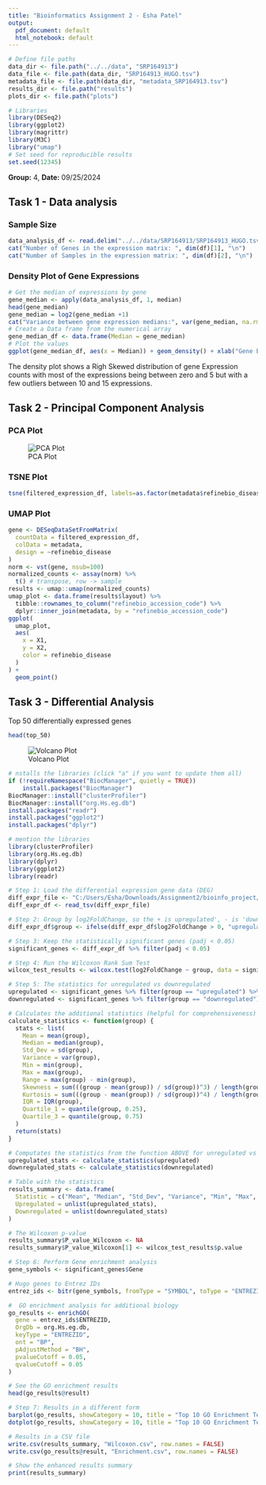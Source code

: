 ```yaml
---
title: "Bioinformatics Assignment 2 - Esha Patel"
output:
  pdf_document: default
  html_notebook: default
---
```


```R
# Define file paths
data_dir <- file.path("../../data", "SRP164913")
data_file <- file.path(data_dir, "SRP164913_HUGO.tsv")
metadata_file <- file.path(data_dir, "metadata_SRP164913.tsv")
results_dir <- file.path("results")
plots_dir <- file.path("plots")

# Libraries
library(DESeq2)
library(ggplot2)
library(magrittr)
library(M3C)
library("umap")
# Set seed for reproducible results
set.seed(12345)
```

**Group:** 4, **Date:** 09/25/2024

## Task 1 - Data analysis
### Sample Size
```r
data_analysis_df <- read.delim("../../data/SRP164913/SRP164913_HUGO.tsv",header = TRUE, row.names = 1, stringsAsFactors = FALSE)
cat("Number of Genes in the expression matrix: ", dim(df)[1], "\n")
cat("Number of Samples in the expression matrix: ", dim(df)[2], "\n")
```

### Density Plot of Gene Expressions

```R
# Get the median of expressions by gene
gene_median <- apply(data_analysis_df, 1, median)
head(gene_median)
gene_median = log2(gene_median +1)
cat("Variance between gene expression medians:", var(gene_median, na.rm = TRUE))
# Create a Data frame from the numerical array
gene_median_df <- data.frame(Median = gene_median)
# Plot the values
ggplot(gene_median_df, aes(x = Median)) + geom_density() + xlab("Gene Expression Count") + ylim(0,1e-2)
```
The density plot shows a Righ Skewed distribution of gene Expression counts with most of the expressions being between zero and 5 but with a few outliers between 10 and 15 expressions.

## Task 2 - Principal Component Analysis
### PCA Plot
![PCA Plot](../../plots/SRP164913_pca_plot.png)

### TSNE Plot

```R
tsne(filtered_expression_df, labels=as.factor(metadata$refinebio_disease))
```
### UMAP Plot
```R
gene <- DESeqDataSetFromMatrix(
  countData = filtered_expression_df,
  colData = metadata,
  design = ~refinebio_disease
)
norm <- vst(gene, nsub=100)
normalized_counts <- assay(norm) %>%
  t() # transpose, row -> sample
results <- umap::umap(normalized_counts)
umap_plot <- data.frame(results$layout) %>%
  tibble::rownames_to_column("refinebio_accession_code") %>%
  dplyr::inner_join(metadata, by = "refinebio_accession_code")
ggplot(
  umap_plot,
  aes(
    x = X1,
    y = X2,
    color = refinebio_disease
  )
) +
  geom_point()
```
## Task 3 - Differential Analysis
Top 50 differentially expressed genes
```R
head(top_50)
```
![Volcano Plot](../../plots/SRP164913_volcano_plot.png)
```r

# nstalls the libraries (click "a" if you want to update them all) 
if (!requireNamespace("BiocManager", quietly = TRUE))
    install.packages("BiocManager")
BiocManager::install("clusterProfiler")
BiocManager::install("org.Hs.eg.db")
install.packages("readr")
install.packages("ggplot2")
install.packages("dplyr")

# mention the libraries
library(clusterProfiler)
library(org.Hs.eg.db)
library(dplyr)
library(ggplot2)
library(readr)

# Step 1: Load the differential expression gene data (DEG)
diff_expr_file <- "C:/Users/Esha/Downloads/Assignment2/bioinfo_project/results/SRP164913_diff_expr_results.tsv"
diff_expr_df <- read_tsv(diff_expr_file)

# Step 2: Group by log2FoldChange, so the + is upregulated', - is 'downregulated'
diff_expr_df$group <- ifelse(diff_expr_df$log2FoldChange > 0, "upregulated", "downregulated")

# Step 3: Keep the statistically significant genes (padj < 0.05)
significant_genes <- diff_expr_df %>% filter(padj < 0.05)

# Step 4: Run the Wilcoxon Rank Sum Test
wilcox_test_results <- wilcox.test(log2FoldChange ~ group, data = significant_genes)

# Step 5: The statistics for unregulated vs downregulated
upregulated <- significant_genes %>% filter(group == "upregulated") %>% pull(log2FoldChange)
downregulated <- significant_genes %>% filter(group == "downregulated") %>% pull(log2FoldChange)

# Calculates the additional statistics (helpful for comprehensiveness)
calculate_statistics <- function(group) {
  stats <- list(
    Mean = mean(group),
    Median = median(group),
    Std_Dev = sd(group),
    Variance = var(group),
    Min = min(group),
    Max = max(group),
    Range = max(group) - min(group),
    Skewness = sum(((group - mean(group)) / sd(group))^3) / length(group),
    Kurtosis = sum(((group - mean(group)) / sd(group))^4) / length(group) - 3,
    IQR = IQR(group),
    Quartile_1 = quantile(group, 0.25),
    Quartile_3 = quantile(group, 0.75)
  )
  return(stats)
}

# Computates the statistics from the function ABOVE for unregulated vs regulated so we don't have to call it twice
upregulated_stats <- calculate_statistics(upregulated)
downregulated_stats <- calculate_statistics(downregulated)

# Table with the statistics
results_summary <- data.frame(
  Statistic = c("Mean", "Median", "Std_Dev", "Variance", "Min", "Max", "Range", "Skewness", "Kurtosis", "IQR", "Quartile_1", "Quartile_3"),
  Upregulated = unlist(upregulated_stats),
  Downregulated = unlist(downregulated_stats)
)

# The Wilcoxon p-value
results_summary$P_value_Wilcoxon <- NA
results_summary$P_value_Wilcoxon[1] <- wilcox_test_results$p.value

# Step 6: Perform Gene enrichment analysis
gene_symbols <- significant_genes$Gene

# Hugo genes to Entrez IDs
entrez_ids <- bitr(gene_symbols, fromType = "SYMBOL", toType = "ENTREZID", OrgDb = org.Hs.eg.db)

#  GO enrichment analysis for additional biology
go_results <- enrichGO(
  gene = entrez_ids$ENTREZID,
  OrgDb = org.Hs.eg.db,
  keyType = "ENTREZID",
  ont = "BP",
  pAdjustMethod = "BH",
  pvalueCutoff = 0.05,
  qvalueCutoff = 0.05
)

# See the GO enrichment results
head(go_results@result)

# Step 7: Results in a different form
barplot(go_results, showCategory = 10, title = "Top 10 GO Enrichment Terms")
dotplot(go_results, showCategory = 10, title = "Top 10 GO Enrichment Terms")

# Results in a CSV file
write.csv(results_summary, "Wilcoxon.csv", row.names = FALSE)
write.csv(go_results@result, "Enrichment.csv", row.names = FALSE)

# Show the enhanced results summary
print(results_summary)

```
